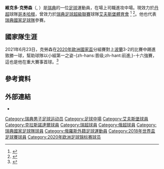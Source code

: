 {{noteTA|G1=football|G2=UEFA
|1=zh-hans:维克多;zh-hk:域陀;zh-tw:維克多;
|2=zh-hk:卡里臣;zh-cn:克劳森;zh-tw:克勞森}}
{{Infobox football biography
| name     = 域陀·卡里臣<br>Viktor Claesson
| image = UEFA EURO qualifiers Sweden vs Romaina 20190323 Viktor Claesson 28.jpg
| caption = 
| fullname = Viktor Johan Anton Claesson<ref name="FIFA">{{cite web |url=https://tournament.fifadata.com/documents/FWC/2018/pdf/FWC_2018_SQUADLISTS.PDF |title=2018 FIFA World Cup Russia – List of Players |website=FIFA.com |publisher=Fédération Internationale de Football Association |format=PDF |date=4 June 2018 |access-date=4 June 2018 |archive-url=https://web.archive.org/web/20180619164139/https://tournament.fifadata.com/documents/FWC/2018/pdf/FWC_2018_SQUADLISTS.PDF |archive-date=2018-06-19 |dead-url=yes }}</ref>
| birth_date = {{birth date and age|df=yes|1992|01|02}}
| birth_place = {{SWE}}Värnamo
| height = 1.83 m<ref name="FIFA"/>
| position    = [[中場|中場]]
| currentclub = [[哥本哈根足球會|哥本哈根]]
| clubnumber  = 15
| youthyears1 = | youthclubs1 = [[華納莫體育會|華納莫]]
| years1 = 2008–2011 | clubs1 = [[華納莫體育會|華納莫]]            | caps1 =  71 | goals1 = 29
| years2 = 2012–2016 | clubs2 = [[艾夫斯堡體育會|艾夫斯堡]]            | caps2 = 134 | goals2 = 32
| years3 = 2017–2022 | clubs3 = [[克拉斯諾達爾足球俱樂部|卡斯洛達]] | caps3 =  114 | goals3 = 32
| years4 = 2022– | clubs4 = [[哥本哈根足球會|哥本哈根]] | caps4 =  0 | goals4 = 0
| nationalyears1 = 2009      | nationalteam1 = 瑞典U17 | nationalcaps1 =  2 | nationalgoals1 = 0
| nationalyears2 = 2009–2010 | nationalteam2 = 瑞典U19 | nationalcaps2 =  9 | nationalgoals2 = 3
| nationalyears3 = 2011–2015 | nationalteam3 = [[瑞典21歲以下國家足球隊|瑞典U21]] | nationalcaps3 = 20 | nationalgoals3 = 1
| nationalyears4 = 2012–     | nationalteam4 = [[瑞典國家足球隊|瑞典]]              | nationalcaps4 = 58 | nationalgoals4 = 11
| pcupdate = 2022年3月30日
| nationalteam-update = 2022年3月24日
}}

'''維克多·克勞森'''（'''{{lang-sv|Viktor Claesson}}''', {{bd|1992年|1月2日}}）是[[瑞典|瑞典]]的一位[[足球|足球]]運動員，在場上司職進攻中場。現效力於[[丹超|丹超]]球隊[[哥本哈根足球會|哥本哈根]]，曾效力於[[瑞典足球超級聯賽|瑞典足球超級聯賽]]球隊[[艾夫斯堡體育會|艾夫斯堡體育會]] <ref>{{cite web |url=http://svenskfotboll.se/superettan/person/?playerid=7203 |title=Viktor Claesson |publisher=Svenskfotboll.se |accessdate=10 February 2012 |archive-date=2017-02-02 |archive-url=https://web.archive.org/web/20170202023606/http://svenskfotboll.se/superettan/person/?playerid=7203 |dead-url=no }}</ref>
<ref>{{cite web |url=http://www.elfsborg.se/enkeltabell/player/4-allsvenskan-2012/3-if-elfsborg/786-viktor-claesson |title=Elfsborg.se |publisher=Elfsborg.se |accessdate=10 February 2012 |archive-date=2012-03-24 |archive-url=https://web.archive.org/web/20120324083259/http://www.elfsborg.se/enkeltabell/player/4-allsvenskan-2012/3-if-elfsborg/786-viktor-claesson |dead-url=yes }}</ref>。他也代表[[瑞典國家足球隊|瑞典國家足球隊]]參賽。

==國家隊生涯==
2021年6月23日，克勞森在[[2020年歐洲國家盃|2020年歐洲國家盃]]分組賽對上[[波蘭國家足球隊|波蘭]]3-2的比賽中踢進致勝一球，幫助球隊以小組第一之姿-{zh-hans:晋级;zh-hant:前進;}-十六強賽，這也是他在重大賽事首球。<ref>{{Cite web|url=https://ca.soccerway.com/matches/2021/06/23/europe/european-championships/sweden/poland/3188302/|title=SWEDEN VS. POLAND  3 - 2|website=Soccerway|accessdate=2021-06-23}}</ref>

==參考資料==
{{reflist}}

==外部連結==
*{{Soccerway}}

{{2018年世界盃足球賽瑞典參賽名單}}
{{2020年欧洲足球锦标赛瑞典参赛名单}}

{{DEFAULTSORT: Claesson, Viktor}}
[[Category:瑞典男子足球运动员|Category:瑞典男子足球运动员]]
[[Category:足球中場|Category:足球中場]]
[[Category:艾夫斯堡球員|Category:艾夫斯堡球員]]
[[Category:克拉斯諾達爾球員|Category:克拉斯諾達爾球員]]
[[Category:瑞超球員|Category:瑞超球員]]
[[Category:俄超球員|Category:俄超球員]]
[[Category:瑞典國家足球隊球員|Category:瑞典國家足球隊球員]]
[[Category:俄羅斯外籍足球運動員|Category:俄羅斯外籍足球運動員]]
[[Category:2018年世界盃足球賽球員|Category:2018年世界盃足球賽球員]]
[[Category:2020年欧洲足球锦标赛球员|Category:2020年欧洲足球锦标赛球员]]